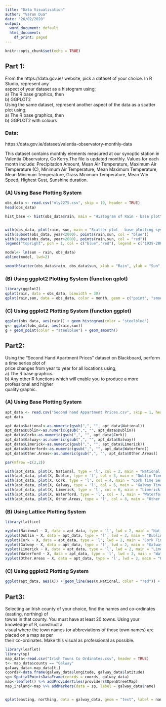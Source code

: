 ---
title: "Data Visualisation"
author: "Varun Dua"
date: "26/02/2020"
output:
  word_document: default
  html_document:
    df_print: paged
---

```{r setup, include=FALSE}
knitr::opts_chunk$set(echo = TRUE)
```

## Part 1:

From the https://data.gov.ie/ website, pick a dataset of your choice. In R Studio, represent any  
aspect of your dataset as a histogram using;  
a) The	R	base	graphics,	then  
b) GGPLOT2  
Using the same dataset, represent another aspect of the data as a scatter plot using;  
a) The	R	base	graphics,	then  
b) GGPLOT2	with	colours  

### Data:

https://data.gov.ie/dataset/valentia-observatory-monthly-data  


This dataset contains monthly elements measured at our synoptic station in Valentia Observatory, Co Kerry.The file is updated monthly. Values for each month include: Precipitation Amount, Mean Air Temperature, Maximum Air Temperature   (C), Minimum Air Temperature, Mean Maximum Temperature, Mean Minimum Temperature, Grass Minimum Temperature, Mean Win Speed, Highest Gust, Sunshine duration.  


### (A) Using Base Plotting System
```{r}
obs_data <- read.csv("mly2275.csv", skip = 19, header = TRUE)
head(obs_data)

hist_base <- hist(obs_data$rain, main = "Histogram of Rain - base plotting system", xlab = "Rain", col = "Green")


with(obs_data, plot(rain, sun, main = "Scatter plot - base plotting system",xlab = "Rain", ylab = "Sun", type = "p", pch = 1 ))
with(subset(obs_data, year<2000), points(rain,sun, col = "blue"))
with(subset(obs_data, year>2000), points(rain,sun, col = "red"))
legend("topright", pch = 1, col = c("blue","red"), legend = c("1939-2000", "2000-2020"))

model<- lm(sun ~ rain, obs_data)
abline(model, lwd=2)

smoothScatter(obs_data$rain, obs_data$sun, xlab = "Rain", ylab = "Sun", main = "Smooth Scatter Plot")

```


### (B) Using ggplot2 Plotting System (function qplot)  


```{r}
library(ggplot2)
qplot(rain, data = obs_data, binwidth = 30)
qplot(rain,sun, data = obs_data, color = month, geom = c("point", "smooth"))
```


### (C) Using ggplot2 Plotting System (function ggplot)  

```{r}
ggplot(obs_data, aes(rain)) + geom_histogram(color = "steelblue")
g<- ggplot(obs_data, aes(rain,sun))
g + geom_point(color = "steelblue") + geom_smooth()
```

## Part2:

Using the “Second Hand Apartment Prices” dataset on Blackboard, perform a time series plot of  
price changes from year to year for all locations using;  
a) The R base graphics  
b) Any other R functions which will enable you to produce a more professional and higher  
quality graphic.  

### (A) Using Base Plotting System  

```{r}
apt_data <- read.csv("Second hand Appartment Prices.csv", skip = 1, header = TRUE)
apt_data

apt_data$National<-as.numeric(gsub(",", "", apt_data$National))
apt_data$Dublin<-as.numeric(gsub(",", "", apt_data$Dublin))
apt_data$Cork<-as.numeric(gsub(",", "", apt_data$Cork))
apt_data$Galway<-as.numeric(gsub(",", "", apt_data$Galway))
apt_data$Limerick<-as.numeric(gsub(",", "", apt_data$Limerick))
apt_data$Waterford<-as.numeric(gsub(",", "", apt_data$Waterford))
apt_data$Other.Areas<-as.numeric(gsub(",", "", apt_data$Other.Areas))

par(mfrow =c(2,2))

with(apt_data, plot(X, National, type = 'l', col = 2, main = "National Time Series Plot", xlab = "Year", lwd = 3))
with(apt_data, plot(X, Dublin, type = 'l', col = 3, main = "Dublin Time Series Plot", xlab = "Year", lwd = 3))
with(apt_data, plot(X, Cork, type = 'l', col = 4, main = "Cork Time Series Plot", xlab = "Year", lwd = 3)) 
with(apt_data, plot(X, Galway, type = 'l', col = 5, main = "Galway Time Series Plot", xlab = "Year", lwd = 3))
with(apt_data, plot(X, Limerick, type = 'l', col = 6, main = "Limerick Time Series Plot", xlab = "Year", lwd = 3))
with(apt_data, plot(X, Waterford, type = 'l', col = 7, main = "Waterford Time Series Plot", xlab = "Year", lwd = 3))
with(apt_data, plot(X, Other.Areas, type = 'l', col = 8, main = "Other Time Series Plot", xlab = "Year", lwd = 3))
```


### (B) Using Lattice Plotting System  

```{r}
library(lattice)

xyplot(National ~ X, data = apt_data, type = 'l', lwd = 2, main = "National Time series", xlab = "Time")
xyplot(Dublin ~ X, data = apt_data, type = 'l', lwd = 2, main = "Dublin Time series", xlab = "Time")
xyplot(Cork ~ X, data = apt_data, type = 'l', lwd = 2, main = "Cork Time series", xlab = "Time")
xyplot(Galway ~ X, data = apt_data, type = 'l', lwd = 2, main = "Galway Time series", xlab = "Time")
xyplot(Limerick ~ X, data = apt_data, type = 'l', lwd = 2, main = "Limerick Time series", xlab = "Time")
xyplot(Waterford ~ X, data = apt_data, type = 'l', lwd = 2, main = "Waterford Time series", xlab = "Time")
xyplot(Other.Areas ~ X, data = apt_data, type = 'l', lwd = 2, main = "Other Areas Time series", xlab = "Time")

```

### (C) Using ggplot2 Plotting System  

```{r}
ggplot(apt_data, aes(X)) + geom_line(aes(X,National, color = "red")) + geom_line(aes(X,Dublin, color = "green")) + geom_line(aes(X,Cork, color = "yellow")) + geom_line(aes(X,Galway, color = "blue")) + geom_line(aes(X,Limerick, color = "brown")) + geom_line(aes(X,Waterford, color = "purple")) + geom_line(aes(X,Other.Areas, color = "orange")) 
```


## Part3:

Selecting an Irish county of your choice, find the names and co-ordinates (easting, northing) of  
towns in that county. You must have at least 20 towns. Using your knowledge of R, construct a    
visual where the town names (or abbreviations of those town names) are placed on a map as per  
their co-ordinates. Make this visual as professional as possible.  


```{r}
library(leaflet)
library(sp)
map_data<-read.csv("Irish Towns Co Ordinates.csv", header = TRUE)
t<- map_data$county == "Galway"
galway_data<-map_data[t,]
coords<-data.frame(galway_data$longitude, galway_data$latitude)
sp<-SpatialPointsDataFrame(coords = coords, galway_data)
map<-leaflet() %>% addProviderTiles(providers$OpenStreetMap) 
map_ireland<-map %>% addMarkers(data = sp, label = galway_data$name)


qplot(easting, northing, data = galway_data, geom = "text", label = name, size=0.25)

```
